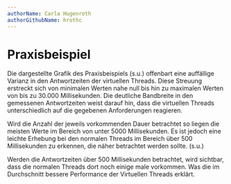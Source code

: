 ```yaml
---
authorName: Carla Hugenroth
authorGithubName: hrothc
---
```



# Praxisbeispiel

Die dargestellte Grafik des Praxisbeispiels (s.u.) offenbart eine auffällige Varianz in den
Antwortzeiten der virtuellen Threads. Diese Streuung erstreckt sich von minimalen Werten nahe
null bis hin zu maximalen Werten von bis zu 30.000 Millisekunden. Die deutliche Bandbreite in den
gemessenen Antwortzeiten weist darauf hin, dass die virtuellen Threads unterschiedlich auf die
gegebenen Anforderungen reagieren.

<ScalableImage
  src="/images/pb_response_time.png"
  alt="Messungen der Antwortzeit innerhalb des Praxisbeispiels (Platform Threads vs Virtual Threads)"
  description="Abbildung 1 - Quelle: Eigene Anfertigung"
/>

Wird die Anzahl der jeweils vorkommenden Dauer betrachtet so liegen die meisten Werte im Bereich
von unter 5000 Millisekunden. Es ist jedoch eine leichte Erhebung bei den normalen Threads im
Bereich über 500 Millisekunden zu erkennen, die näher betrachtet werden sollte. (s.u.)

<ScalableImage
  src="/images/pb_request_duration.png"
  alt="Messungen der Antwortzeit innerhalb des Praxisbeispiels als Balkendiagramm (Platform Threads vs Virtual Threads)"
  description="Abbildung 2 - Quelle: Eigene Anfertigung"
/>

Werden die Antwortzeiten über 500 Millisekunden betrachtet, wird sichtbar, dass die normalen
Threads dort noch einige male vorkommen. Was die im Durchschnitt bessere Performance der
Virtuellen Threads erklärt.

<ScalableImage
  src="/images/pb_request_duration_above_500.png"
  alt="Messungen der Antwortzeit innerhalb des Praxisbeispiels über 500ms als Balkendiagramm (Platform Threads vs Virtual Threads)"
  description="Abbildung 3 - Quelle: Eigene Anfertigung"
/>
